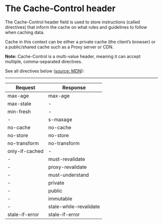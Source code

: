 
# The Cache-Control header

The Cache-Control header field is used to store instructions (called directives) that inform the cache on what rules and guidelines to follow when caching data.

Cache in this context can be either a private cache (the client’s browser) or a public/shared cache such as a Proxy server or CDN.

**Note:** Cache-Control is a multi-value header, meaning it can accept multiple, comma-separated directives.

See all directives below ([source: MDN](https://developer.mozilla.org/en-US/docs/Web/HTTP/Headers/Cache-Control)):

---

| Request             | Response             |
|---------------------|----------------------|
| <Link href="/cache-control/max-age">max-age</Link>| <Link href="/cache-control/max-age">max-age</Link> |
| max-stale           | -                    |
| min-fresh           | -                    |
| -                   | s-maxage             |
| no-cache            | no-cache             |
| no-store            | no-store             |
| no-transform        | no-transform         |
| only-if-cached      | -                    |
| -                   | must-revalidate      |
| -                   | proxy-revalidate     |
| -                   | must-understand      |
| -                   | private              |
| -                   | public               |
| -                   | immutable            |
| -                   | stale-while-revalidate|
| stale-if-error      | stale-if-error       |